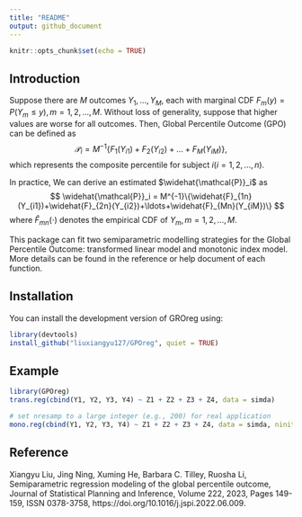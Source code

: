 ```yaml
---
title: "README"
output: github_document
---
```


```r
knitr::opts_chunk$set(echo = TRUE)
```

## Introduction
Suppose there are $M$ outcomes $Y_{1},\ldots, Y_{M}$, each with marginal CDF $F_m(y)=P(Y_{m}\leq y), m=1,2,\ldots,M$.
Without loss of generality, suppose that higher values are worse for all outcomes.
Then, Global Percentile Outcome (GPO) can be defined as
$$
\mathcal{P}_i=M^{-1}\{F_1(Y_{i1})+F_2(Y_{i2})+\ldots+F_M(Y_{iM})\},
$$
which represents the composite percentile for subject $i (i=1,2,\ldots,n)$.

In practice, We can derive an estimated $\widehat{\mathcal{P}}_i$ as
$$
\widehat{\mathcal{P}}_i = M^{-1}\{\widehat{F}_{1n}(Y_{i1})+\widehat{F}_{2n}(Y_{i2})+\ldots+\widehat{F}_{Mn}(Y_{iM})\}
$$
where $\widehat{F}_{mn}(\cdot)$ denotes the empirical CDF of $Y_{m},m=1,2,\ldots,M$.

This package can fit two semiparametric modelling strategies for the Global Percentile Outcome: transformed linear model and monotonic index model. More details can be found in the reference or help document of each function.

## Installation
You can install the development version of GROreg using:

```r
library(devtools)
install_github("liuxiangyu127/GPOreg", quiet = TRUE)
```


## Example
```r
library(GPOreg)
trans.reg(cbind(Y1, Y2, Y3, Y4) ~ Z1 + Z2 + Z3 + Z4, data = simda)

# set nresamp to a large integer (e.g., 200) for real application
mono.reg(cbind(Y1, Y2, Y3, Y4) ~ Z1 + Z2 + Z3 + Z4, data = simda, ninit = 20, nresamp = 5)
```


## Reference
Xiangyu Liu, Jing Ning, Xuming He, Barbara C. Tilley, Ruosha Li,
Semiparametric regression modeling of the global percentile outcome,
Journal of Statistical Planning and Inference,
Volume 222,
2023,
Pages 149-159,
ISSN 0378-3758,
https://doi.org/10.1016/j.jspi.2022.06.009.